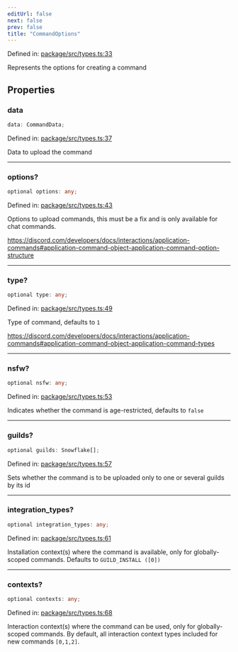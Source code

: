 ```yaml
---
editUrl: false
next: false
prev: false
title: "CommandOptions"
---
```


Defined in: [package/src/types.ts:33](https://github.com/KingsBeCattz/uncmd/blob/34f56ab7f4928c128676b89cb547e0ade417ea76/package/src/types.ts#L33)

Represents the options for creating a command

## Properties

### data

```ts
data: CommandData;
```

Defined in: [package/src/types.ts:37](https://github.com/KingsBeCattz/uncmd/blob/34f56ab7f4928c128676b89cb547e0ade417ea76/package/src/types.ts#L37)

Data to upload the command

***

### options?

```ts
optional options: any;
```

Defined in: [package/src/types.ts:43](https://github.com/KingsBeCattz/uncmd/blob/34f56ab7f4928c128676b89cb547e0ade417ea76/package/src/types.ts#L43)

Options to upload commands, this must be a fix and is only available for chat commands.

https://discord.com/developers/docs/interactions/application-commands#application-command-object-application-command-option-structure

***

### type?

```ts
optional type: any;
```

Defined in: [package/src/types.ts:49](https://github.com/KingsBeCattz/uncmd/blob/34f56ab7f4928c128676b89cb547e0ade417ea76/package/src/types.ts#L49)

Type of command, defaults to `1`

https://discord.com/developers/docs/interactions/application-commands#application-command-object-application-command-types

***

### nsfw?

```ts
optional nsfw: any;
```

Defined in: [package/src/types.ts:53](https://github.com/KingsBeCattz/uncmd/blob/34f56ab7f4928c128676b89cb547e0ade417ea76/package/src/types.ts#L53)

Indicates whether the command is age-restricted, defaults to `false`

***

### guilds?

```ts
optional guilds: Snowflake[];
```

Defined in: [package/src/types.ts:57](https://github.com/KingsBeCattz/uncmd/blob/34f56ab7f4928c128676b89cb547e0ade417ea76/package/src/types.ts#L57)

Sets whether the command is to be uploaded only to one or several guilds by its id

***

### integration\_types?

```ts
optional integration_types: any;
```

Defined in: [package/src/types.ts:61](https://github.com/KingsBeCattz/uncmd/blob/34f56ab7f4928c128676b89cb547e0ade417ea76/package/src/types.ts#L61)

Installation context(s) where the command is available, only for globally-scoped commands. Defaults to `GUILD_INSTALL ([0])`

***

### contexts?

```ts
optional contexts: any;
```

Defined in: [package/src/types.ts:68](https://github.com/KingsBeCattz/uncmd/blob/34f56ab7f4928c128676b89cb547e0ade417ea76/package/src/types.ts#L68)

Interaction context(s) where the command can be used, only for globally-scoped commands. By default, all interaction context types included for new commands `[0,1,2]`.

